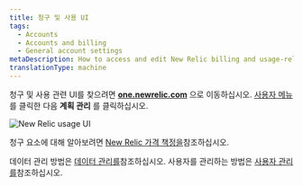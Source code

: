 ```yaml
---
title: 청구 및 사용 UI
tags:
  - Accounts
  - Accounts and billing
  - General account settings
metaDescription: How to access and edit New Relic billing and usage-related account settings.
translationType: machine
---
```



청구 및 사용 관련 UI를 찾으려면 **[one.newrelic.com](https://one.newrelic.com)** 으로 이동하십시오. [사용자 메뉴](/docs/accounts/accounts-billing/general-account-settings/intro-account-settings) 를 클릭한 다음 **계획 관리** 를 클릭하십시오.

<img
  title="New Relic usage UI"
  alt="New Relic usage UI"
  src={accountsUsageUi}
/>

청구 요소에 대해 알아보려면 [New Relic 가격 책정을](/docs/accounts/accounts-billing/new-relic-one-pricing-billing/new-relic-one-pricing-billing)참조하십시오.

데이터 관리 방법은 [데이터 관리를](/docs/data-apis/manage-data/manage-data-coming-new-relic)참조하십시오. 사용자를 관리하는 방법은 [사용자 관리를](/docs/accounts/accounts-billing/new-relic-one-user-management/introduction-managing-users)참조하십시오.